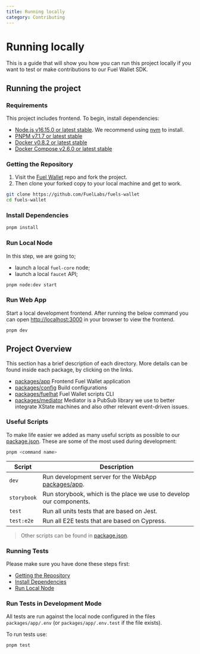 ```yaml
---
title: Running locally
category: Contributing
---
```


# Running locally

This is a guide that will show you how you can run this project locally if you want to test or make contributions to our Fuel Wallet SDK.

## Running the project

### Requirements

This project includes frontend. To begin, install dependencies:

- [Node.js v16.15.0 or latest stable](https://nodejs.org/en/). We recommend using [nvm](https://github.com/nvm-sh/nvm) to install.
- [PNPM v7.1.7 or latest stable](https://pnpm.io/installation/)
- [Docker v0.8.2 or latest stable](https://docs.docker.com/get-docker/)
- [Docker Compose v2.6.0 or latest stable](https://docs.docker.com/get-docker/)

### Getting the Repository

1. Visit the [Fuel Wallet](https://github.com/FuelLabs/fuels-wallet) repo and fork the project.
2. Then clone your forked copy to your local machine and get to work.

```sh
git clone https://github.com/FuelLabs/fuels-wallet
cd fuels-wallet
```

### Install Dependencies

```sh
pnpm install
```

### Run Local Node

In this step, we are going to;

- launch a local `fuel-core` node;
- launch a local `faucet` API;

```sh
pnpm node:dev start
```

### Run Web App

Start a local development frontend. After running the below command you can open [http://localhost:3000](http://localhost:3000) in your browser to view the frontend.

```sh
pnpm dev
```

## Project Overview

This section has a brief description of each directory. More details can be found inside each package, by clicking on the links.

- [packages/app](../packages/app/) Frontend Fuel Wallet application
- [packages/config](../packages/config/) Build configurations
- [packages/fuelhat](../packages/fuelhat/) Fuel Wallet scripts CLI
- [packages/mediator](../packages/mediator/) Mediator is a PubSub library we use to better integrate XState machines and also other relevant event-driven issues.

### Useful Scripts

To make life easier we added as many useful scripts as possible to our [package.json](../package.json). These are some of the most used during development:

```sh
pnpm <command name>
```

| Script      | Description                                                             |
| ----------- | ----------------------------------------------------------------------- |
| `dev`       | Run development server for the WebApp [packages/app](../packages/app/). |
| `storybook` | Run storybook, which is the place we use to develop our components.     |
| `test`      | Run all units tests that are based on Jest.                             |
| `test:e2e`  | Run all E2E tests that are based on Cypress.                            |

> Other scripts can be found in [package.json](../package.json).

### Running Tests

Please make sure you have done these steps first:

- [Getting the Repository](#getting-the-repository)
- [Install Dependencies](#install-dependencies)
- [Run Local Node](#run-local-node)

### Run Tests in Development Mode

All tests are run against the local node configured in the files `packages/app/.env` (or `packages/app/.env.test` if the file exists).

To run tests use:

```sh
pnpm test
```
